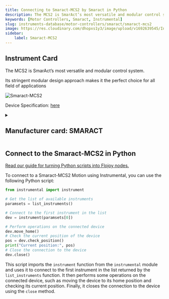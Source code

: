 ```yaml
---
title: Connecting to Smaract-MCS2 by Smaract in Python
description: The MCS2 is SmarAct’s most versatile and modular control system.  Its stringent modular design approach makes it the perfect choice for all field of applications
keywords: [Motor Controllers, Smaract, Instrumental] 
slug: instruments-database/motor-controllers/smaract/smaract-mcs2 
image: https://res.cloudinary.com/dhopxs1y3/image/upload/v1692639545/Instruments/Motor%20Controllers/Smaract-MCS2/file.png
sidebar:
    label: Smaract-MCS2 
---
```



## Instrument Card

The MCS2 is SmarAct’s most versatile and modular control system.

Its stringent modular design approach makes it the perfect choice for all field of applications


![Smaract-MCS2](https://res.cloudinary.com/dhopxs1y3/image/upload/v1692639545/Instruments/Motor%20Controllers/Smaract-MCS2/file.png)

Device Specification: [here](https://www.smaract.com/en/control-systems-and-software/product/mcs2?download=files/media/files/MCS2_Modular_Concept.pdf)

<details style={{ marginTop: "15px"}}>
<summary><h2 style={{display:'inline'}}>Manufacturer card: SMARACT</h2></summary>

![SMARACT](https://res.cloudinary.com/dhopxs1y3/image/upload/v1692806184/Instruments/Vendor%20Logos/SmartAct.png)

In our [Motion](https://www.smaract.com/en/motion) business unit, we develop and produce high-precision, compact products for nano-positioning that meet the highest demands while being easy to handle

- Headquarters: USA
- Yearly Revenue (millions, USD): 15
- Vendor Website: [here](https://www.smaract.com/en/)

</details>


<FeaturedInstrumentVideo category="MOTOR_CONTROLLERS" />

## Connect to the Smaract-MCS2 in Python

[Read our guide for turning Python scripts into Flojoy nodes.](https://docs.flojoy.ai/contribution/blocks/custom-flojoy-block/)



<Tabs>
<TabItem value="Flojoy" label="Flojoy" className="flojoy-instrument-tabs">

<SectionsCard category="MOTOR_CONTROLLERS" manufacturer="Smaract"></SectionsCard>

</TabItem>
<TabItem value="Instrumental" label="Instrumental">

To connect to a Smaract-MCS2 Motion using Instrumental, you can use the following Python script:

```python
from instrumental import instrument

# Get the list of available instruments
paramsets = list_instruments()

# Connect to the first instrument in the list
dev = instrument(paramsets[0])

# Perform operations on the connected device
dev.move_home()
# Check the current position of the device
pos = dev.check_position()
print("Current position:", pos)
# Close the connection to the device
dev.close()
```

This script imports the `instrument` function from the `instrumental` module and uses it to connect to the first instrument in the list returned by the `list_instruments` function. It then performs some operations on the connected device, such as moving the device to its home position and checking its current position. Finally, it closes the connection to the device using the `close` method.

</TabItem>
</Tabs>